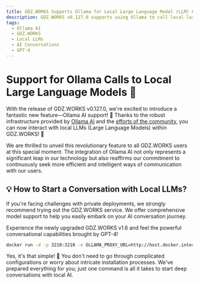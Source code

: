 ```yaml
---
title: GDZ.WORKS Supports Ollama for Local Large Language Model (LLM) Calls
description: GDZ.WORKS v0.127.0 supports using Ollama to call local large language models.
tags:
  - Ollama AI
  - GDZ.WORKS
  - Local LLMs
  - AI Conversations
  - GPT-4
---
```


# Support for Ollama Calls to Local Large Language Models 🦙

With the release of GDZ.WORKS v0.127.0, we're excited to introduce a fantastic new feature—Ollama AI support! 🤯 Thanks to the robust infrastructure provided by [Ollama AI](https://ollama.ai/) and the [efforts of the community](https://github.com/lobehub/lobe-chat/pull/1265), you can now interact with local LLMs (Large Language Models) within GDZ.WORKS! 🤩

We are thrilled to unveil this revolutionary feature to all GDZ.WORKS users at this special moment. The integration of Ollama AI not only represents a significant leap in our technology but also reaffirms our commitment to continuously seek more efficient and intelligent ways of communication with our users.

## 💡 How to Start a Conversation with Local LLMs?

If you're facing challenges with private deployments, we strongly recommend trying out the GDZ.WORKS service. We offer comprehensive model support to help you easily embark on your AI conversation journey.

Experience the newly upgraded GDZ.WORKS v1.6 and feel the powerful conversational capabilities brought by GPT-4!

```bash
docker run -d -p 3210:3210 -e OLLAMA_PROXY_URL=http://host.docker.internal:11434/v1 lobehub/lobe-chat
```

Yes, it's that simple! 🤩 You don't need to go through complicated configurations or worry about intricate installation processes. We've prepared everything for you; just one command is all it takes to start deep conversations with local AI.
